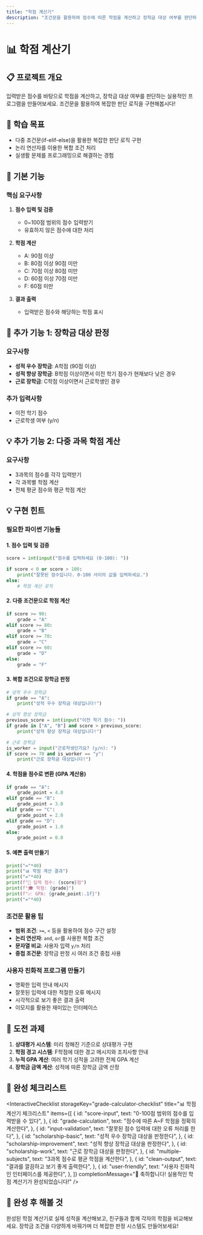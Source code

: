 ```yaml
---
title: "학점 계산기"
description: "조건문을 활용하여 점수에 따른 학점을 계산하고 장학금 대상 여부를 판단하는 프로그램을 만들어보세요"
---
```



# 📊 학점 계산기

## 📋 프로젝트 개요

입력받은 점수를 바탕으로 학점을 계산하고, 장학금 대상 여부를 판단하는 실용적인 프로그램을 만들어보세요. 조건문을 활용하여 복잡한 판단 로직을 구현해봅시다!

## 🎯 학습 목표

- 다중 조건문(if-elif-else)을 활용한 복잡한 판단 로직 구현
- 논리 연산자를 이용한 복합 조건 처리
- 실생활 문제를 프로그래밍으로 해결하는 경험

## 🚀 기본 기능

### 핵심 요구사항

1. **점수 입력 및 검증**

   - 0~100점 범위의 점수 입력받기
   - 유효하지 않은 점수에 대한 처리

2. **학점 계산**

   - A: 90점 이상
   - B: 80점 이상 90점 미만
   - C: 70점 이상 80점 미만
   - D: 60점 이상 70점 미만
   - F: 60점 미만

3. **결과 출력**
   - 입력받은 점수와 해당하는 학점 표시

## 🎨 추가 기능 1: 장학금 대상 판정

### 요구사항

- **성적 우수 장학금**: A학점 (90점 이상)
- **성적 향상 장학금**: B학점 이상이면서 이전 학기 점수가 현재보다 낮은 경우
- **근로 장학금**: C학점 이상이면서 근로학생인 경우

### 추가 입력사항

- 이전 학기 점수
- 근로학생 여부 (y/n)

## 💡 추가 기능 2: 다중 과목 학점 계산

### 요구사항

- 3과목의 점수를 각각 입력받기
- 각 과목별 학점 계산
- 전체 평균 점수와 평균 학점 계산

## 💡 구현 힌트

### 필요한 파이썬 기능들

#### 1. 점수 입력 및 검증

```python
score = int(input("점수를 입력하세요 (0-100): "))

if score < 0 or score > 100:
    print("잘못된 점수입니다. 0-100 사이의 값을 입력하세요.")
else:
    # 학점 계산 로직
```

#### 2. 다중 조건문으로 학점 계산

```python
if score >= 90:
    grade = "A"
elif score >= 80:
    grade = "B"
elif score >= 70:
    grade = "C"
elif score >= 60:
    grade = "D"
else:
    grade = "F"
```

#### 3. 복합 조건으로 장학금 판정

```python
# 성적 우수 장학금
if grade == "A":
    print("성적 우수 장학금 대상입니다!")

# 성적 향상 장학금
previous_score = int(input("이전 학기 점수: "))
if grade in ["A", "B"] and score > previous_score:
    print("성적 향상 장학금 대상입니다!")

# 근로 장학금
is_worker = input("근로학생인가요? (y/n): ")
if score >= 70 and is_worker == "y":
    print("근로 장학금 대상입니다!")
```

#### 4. 학점을 점수로 변환 (GPA 계산용)

```python
if grade == "A":
    grade_point = 4.0
elif grade == "B":
    grade_point = 3.0
elif grade == "C":
    grade_point = 2.0
elif grade == "D":
    grade_point = 1.0
else:
    grade_point = 0.0
```

#### 5. 예쁜 출력 만들기

```python
print("="*40)
print("📊 학점 계산 결과")
print("="*40)
print(f"📝 입력 점수: {score}점")
print(f"🎓 학점: {grade}")
print(f"📈 GPA: {grade_point:.1f}")
print("="*40)
```

### 조건문 활용 팁

- **범위 조건**: `>=`, `<` 등을 활용하여 점수 구간 설정
- **논리 연산자**: `and`, `or`를 사용한 복합 조건
- **문자열 비교**: 사용자 입력 `y/n` 처리
- **중첩 조건문**: 장학금 판정 시 여러 조건 중첩 사용

### 사용자 친화적 프로그램 만들기

- 명확한 입력 안내 메시지
- 잘못된 입력에 대한 적절한 오류 메시지
- 시각적으로 보기 좋은 결과 출력
- 이모지를 활용한 재미있는 인터페이스

## 🎯 도전 과제

1. **상대평가 시스템**: 미리 정해진 기준으로 상대평가 구현
2. **학점 경고 시스템**: F학점에 대한 경고 메시지와 조치사항 안내
3. **누적 GPA 계산**: 여러 학기 성적을 고려한 전체 GPA 계산
4. **장학금 금액 계산**: 성적에 따른 장학금 금액 산정

## 📝 완성 체크리스트

<InteractiveChecklist
  storageKey="grade-calculator-checklist"
  title="📊 학점 계산기 체크리스트"
  items={[
    {
      id: "score-input",
      text: "0-100점 범위의 점수를 입력받을 수 있다",
    },
    {
      id: "grade-calculation",
      text: "점수에 따른 A~F 학점을 정확히 계산한다",
    },
    {
      id: "input-validation",
      text: "잘못된 점수 입력에 대한 오류 처리를 한다",
    },
    {
      id: "scholarship-basic",
      text: "성적 우수 장학금 대상을 판정한다",
    },
    {
      id: "scholarship-improvement",
      text: "성적 향상 장학금 대상을 판정한다",
    },
    {
      id: "scholarship-work",
      text: "근로 장학금 대상을 판정한다",
    },
    {
      id: "multiple-subjects",
      text: "3과목 점수로 평균 학점을 계산한다",
    },
    {
      id: "clean-output",
      text: "결과를 깔끔하고 보기 좋게 출력한다",
    },
    {
      id: "user-friendly",
      text: "사용자 친화적인 인터페이스를 제공한다",
    },
  ]}
  completionMessage="🎉 축하합니다! 실용적인 학점 계산기가 완성되었습니다!"
/>

## 🎉 완성 후 해볼 것

완성된 학점 계산기로 실제 성적을 계산해보고, 친구들과 함께 각자의 학점을 비교해보세요. 장학금 조건을 다양하게 바꿔가며 더 복잡한 판정 시스템도 만들어보세요!
